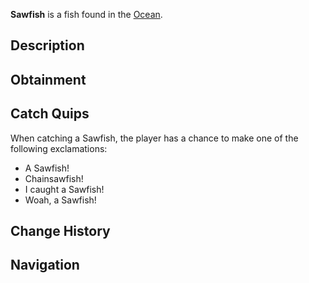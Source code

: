 {{FishInfobox
|image          = Sawfish.png
|rarity         = Legendary
|sea            = First Sea
|location       = [[Ocean]]
|sublocation    = 
|sources        = Fishing Rod
|radar_location = 
|xp             = 900
|weather        = Foggy
|time           = Night
|season         = Autumn
|bait           = Fish Head
|base_weight    = 600
|base_value     = 1500
|weight_range   = 200
|base_chance    = 0.7
|base_resil     = 10
}}
'''Sawfish''' is a {{Rarity|Legendary}} fish found in the [[Ocean]].

== Description ==
{{Description|The Sawfish is a large, unique fish with a long, flattened snout that is lined with sharp teeth, resembling a saw. They are found all across the ocean mostly during the night.|Bestiary Entry}}

== Obtainment ==
{{Description|found all around the ocean during the night.|Bestiary Hint}}
{{Fish Availability|
Ancient Isle/Algae Hunt
Apex Fish Hunt/Mosslurker
Atlantis/Surrounding Ocean
Forsaken Shores/Algae Hunt
LEGO Pool/Studolodon Hunt
Lovestorm/Normal
Lovestorm/Supercharged
Lucky Event/Blarney McBreeze
Lucky Event/O'Mango Goldgrin
Lucky Event/Plumrick O'Luck
Lucky Event/Rowdy McCharm
Lucky Event/Sunny O'Coin
Megalodon Hunt/Eclipse and Weekend
Megalodon Hunt/Normal
Mushgrove Swamp/Algae Hunt
Narwhal Hunt/Beluga/First Sea
Narwhal Hunt/Magician Narwhal/First Sea
Narwhal Hunt/Narwhal/First Sea
Northern Summit/Surrounding Ocean
Ocean
Ocean/Deep Ocean
Ocean/Harvesters Spike
Orca Migration/Ancient
Orca Migration/Normal
Snowcap Island/Algae Hunt
Whale Migration/Moby
Whale Migration/Normal
|top_rods      = 
Leviathan's Fang Rod\30471.96\155792.55;
Free Spirit Rod\28490.43\148378.67;
Trident Rod\25544.59\137856.43;
Great Rod of Oscar\21941.15\88426.31;
Ethereal Prism Rod\20936.05\94113.71;
Resourceful Rod\16779.55\73401.81;
Fortune Rod\12771.12\64207.62;
No-Life Rod\20628.76\106469.35;
Azure Of Lagoon\20333.8\105185.23;
Rod Of The Eternal King\15983.88\75075.86;
Poseidon Rod\16264.91\82619.62;
Rod Of The Exalted One\16635.39\75972.65;
Astralhook Rod\20883.61\89405.06;
Seraphic Rod\20270.15\93812.3;
Challenger's Rod\19240\89375.06;
Rod Of The Forgotten Fang\18896.37\87999.44;
Blazebringer Rod\18412.43\86222.17;
Rod Of The Depths\17658.93\79064.69;
Verdant Shear Rod\17095.93\81797.14;
Zeus Rod\16598.61\81252.26;
Depthseeker Rod\15718.92\75672.76;
Avalanche Rod\13523.5\67329.95;
Volcanic Rod\13496.02\64146.52;
Steady Rod\4324.61\22207.16
|recommended   = Trident Rod
}}

== Catch Quips ==
When catching a Sawfish, the player has a chance to make one of the following exclamations:
* A Sawfish!
* Chainsawfish!
* I caught a Sawfish!
* Woah, a Sawfish!

== Change History ==
{{Change History|{{subst:Current Version}}}}

== Navigation ==
{{Fish Navbox|Ocean}}